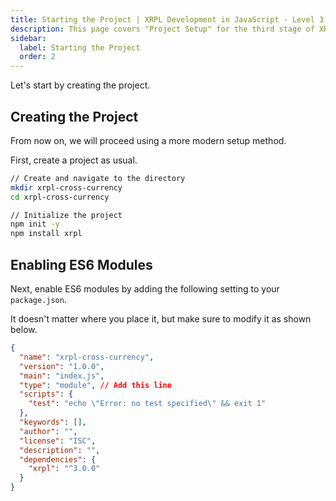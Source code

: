 ```yaml
---
title: Starting the Project | XRPL Development in JavaScript - Level 3
description: This page covers "Project Setup" for the third stage of XRPL development in JavaScript.
sidebar:
  label: Starting the Project
  order: 2
---
```


Let's start by creating the project.

## Creating the Project

From now on, we will proceed using a more modern setup method.

First, create a project as usual.


```bash
// Create and navigate to the directory
mkdir xrpl-cross-currency
cd xrpl-cross-currency

// Initialize the project
npm init -y
npm install xrpl
```

## Enabling ES6 Modules

Next, enable ES6 modules by adding the following setting to your `package.json`.

It doesn't matter where you place it, but make sure to modify it as shown below.

```json
{
  "name": "xrpl-cross-currency",
  "version": "1.0.0",
  "main": "index.js",
  "type": "module", // Add this line
  "scripts": {
    "test": "echo \"Error: no test specified\" && exit 1"
  },
  "keywords": [],
  "author": "",
  "license": "ISC",
  "description": "",
  "dependencies": {
    "xrpl": "^3.0.0"
  }
}

```
